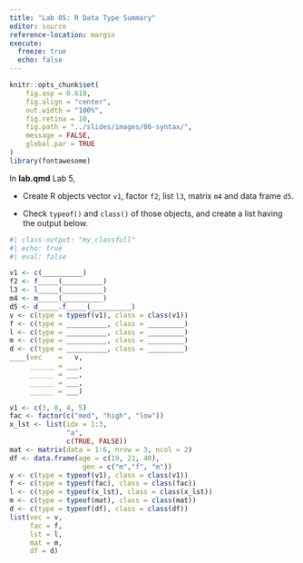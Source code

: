 ```yaml
---
title: "Lab 05: R Data Type Summary"
editor: source
reference-location: margin
execute:
  freeze: true
  echo: false
---
```


```r
knitr::opts_chunk$set(
    fig.asp = 0.618,
    fig.align = "center",
    out.width = "100%",
    fig.retina = 10,
    fig.path = "../slides/images/06-syntax/",
    message = FALSE,
    global.par = TRUE
)
library(fontawesome)
```

::: callout-note

:::

In **lab.qmd** Lab 5,

- Create R objects vector `v1`, factor `f2`, list `l3`, matrix `m4` and data frame `d5`.

- Check `typeof()` and `class()` of those objects, and create a list having the output below.


```r
#| class-output: "my_classfull"
#| echo: true
#| eval: false

v1 <- c(__________)
f2 <- f_____(__________)
l3 <- l_____(__________)
m4 <- m_____(__________)
d5 <- d_____.f_____(__________)
v <- c(type = typeof(v1), class = class(v1))
f <- c(type = __________, class = _________)
l <- c(type = __________, class = _________)
m <- c(type = __________, class = _________)
d <- c(type = __________, class = _________)
____(vec    =   v,
     ______ = ___,
     ______ = ___,
     ______ = ___,
     ______ = ___)
```

```r
v1 <- c(3, 8, 4, 5)
fac <- factor(c("med", "high", "low"))
x_lst <- list(idx = 1:3, 
              "a", 
              c(TRUE, FALSE))
mat <- matrix(data = 1:6, nrow = 3, ncol = 2)
df <- data.frame(age = c(19, 21, 40), 
                  gen = c("m","f", "m"))
v <- c(type = typeof(v1), class = class(v1))
f <- c(type = typeof(fac), class = class(fac))
l <- c(type = typeof(x_lst), class = class(x_lst))
m <- c(type = typeof(mat), class = class(mat))
d <- c(type = typeof(df), class = class(df))
list(vec = v,
     fac = f,
     lst = l,
     mat = m,
     df = d)
```
